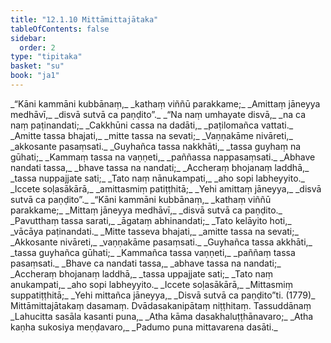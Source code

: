 ```yaml
---
title: "12.1.10 Mittāmittajātaka"
tableOfContents: false
sidebar:
  order: 2
type: "tipitaka"
basket: "su"
book: "ja1"
---
```



<DynamicBreadcrumb />

<Division number="121" book="ja1">

<Paragraph number="2368" type="verses" book="ja1">
_“Kāni kammāni kubbānaṃ,_  
_kathaṃ viññū parakkame;_  
_Amittaṃ jāneyya medhāvī,_  
_disvā sutvā ca paṇḍito”._  

</Paragraph>

</Division>
<Division number="122" book="ja1">

<Paragraph number="2369" type="verses" book="ja1">
_“Na naṃ umhayate disvā,_  
_na ca naṃ paṭinandati;_  
_Cakkhūni cassa na dadāti,_  
_paṭilomañca vattati._  

</Paragraph>

</Division>
<Division number="123" book="ja1">

<Paragraph number="2370" type="verses" book="ja1">
_Amitte tassa bhajati,_  
_mitte tassa na sevati;_  
_Vaṇṇakāme nivāreti,_  
_akkosante pasaṃsati._  

</Paragraph>

</Division>
<Division number="124" book="ja1">

<Paragraph number="2371" type="verses" book="ja1">
_Guyhañca tassa nakkhāti,_  
_tassa guyhaṃ na gūhati;_  
_Kammaṃ tassa na vaṇṇeti,_  
_paññassa nappasaṃsati._  

</Paragraph>

</Division>
<Division number="125" book="ja1">

<Paragraph number="2372" type="verses" book="ja1">
_Abhave nandati tassa,_  
_bhave tassa na nandati;_  
_Accheraṃ bhojanaṃ laddhā,_  
_tassa nuppajjate sati;_  
_Tato naṃ nānukampati,_  
_aho sopi labheyyito._  

</Paragraph>

</Division>
<Division number="126" book="ja1">

<Paragraph number="2373" type="verses" book="ja1">
_Iccete soḷasākārā,_  
_amittasmiṃ patiṭṭhitā;_  
_Yehi amittaṃ jāneyya,_  
_disvā sutvā ca paṇḍito”._  

</Paragraph>

</Division>
<Division number="127" book="ja1">

<Paragraph number="2374" type="verses" book="ja1">
_“Kāni kammāni kubbānaṃ,_  
_kathaṃ viññū parakkame;_  
_Mittaṃ jāneyya medhāvī,_  
_disvā sutvā ca paṇḍito._  

</Paragraph>

</Division>
<Division number="128" book="ja1">

<Paragraph number="2375" type="verses" book="ja1">
_Pavutthaṃ tassa sarati,_  
_āgataṃ abhinandati;_  
_Tato kelāyito hoti,_  
_vācāya paṭinandati._  

</Paragraph>

</Division>
<Division number="129" book="ja1">

<Paragraph number="2376" type="verses" book="ja1">
_Mitte tasseva bhajati,_  
_amitte tassa na sevati;_  
_Akkosante nivāreti,_  
_vaṇṇakāme pasaṃsati._  

</Paragraph>

</Division>
<Division number="130" book="ja1">

<Paragraph number="2377" type="verses" book="ja1">
_Guyhañca tassa akkhāti,_  
_tassa guyhañca gūhati;_  
_Kammañca tassa vaṇṇeti,_  
_paññaṃ tassa pasaṃsati._  

</Paragraph>

</Division>
<Division number="131" book="ja1">

<Paragraph number="2378" type="verses" book="ja1">
_Bhave ca nandati tassa,_  
_abhave tassa na nandati;_  
_Accheraṃ bhojanaṃ laddhā,_  
_tassa uppajjate sati;_  
_Tato naṃ anukampati,_  
_aho sopi labheyyito._  

</Paragraph>

</Division>
<Division number="132" book="ja1">

<Paragraph number="2379" type="verses" book="ja1">
_Iccete soḷasākārā,_  
_Mittasmiṃ suppatiṭṭhitā;_  
_Yehi mittañca jāneyya,_  
_Disvā sutvā ca paṇḍito”ti. (1779)_  


</Paragraph>
</Division>

<Paragraph number="2380" type="center" book="ja1">
Mittāmittajātakaṃ dasamaṃ.



</Paragraph>

<Paragraph number="2381" type="center" book="ja1">
Dvādasakanipātaṃ niṭṭhitaṃ.



</Paragraph>

<Paragraph number="2382" type="center" book="ja1">
Tassuddānaṃ


</Paragraph>

<Paragraph number="2383" type="verses" book="ja1">
_Lahucitta sasāla kasanti puna,_  
_Atha kāma dasakhaluṭṭhānavaro;_  
_Atha kaṇha sukosiya meṇḍavaro,_  
_Padumo puna mittavarena dasāti._
</Paragraph>